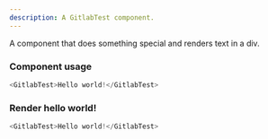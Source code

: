 ---
description: A GitlabTest component.
---


A component that does something special and renders text in a div.

### Component usage
```js
<GitlabTest>Hello world!</GitlabTest>
```

### Render hello world!

```js live
<GitlabTest>Hello world!</GitlabTest>
```
